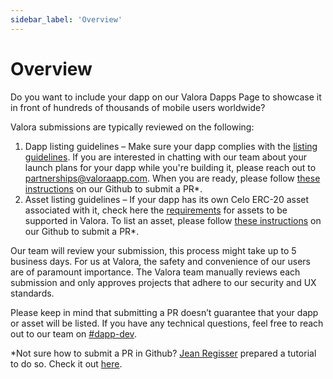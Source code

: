 ```yaml
---
sidebar_label: 'Overview'
---
```


# Overview

Do you want to include your dapp on our Valora Dapps Page to showcase it in front of hundreds of thousands of mobile users worldwide?

Valora submissions are typically reviewed on the following:

1. Dapp listing guidelines – Make sure your dapp complies with the
   [listing guidelines](dapp-guidelines). If you are interested in
   chatting with our team about your launch plans for your dapp while
   you're building it, please reach out to
   [partnerships@valoraapp.com](mailto:partnerships@valoraapp.com). When
   you are ready, please follow [these instructions](adding-new-dapps) on our Github to
   submit a PR\*.
2. Asset listing guidelines – If your dapp has its own Celo ERC-20
   asset associated with it, check here the [requirements](asset-guidelines) for assets to be
   supported in Valora. To list an asset, please follow [these
   instructions](https://github.com/valora-inc/address-metadata#adding-new-erc20-tokens)
   on our Github to submit a PR\*.

Our team will review your submission, this process might take up to 5
business days. For us at Valora, the safety and convenience of our
users are of paramount importance. The Valora team manually reviews
each submission and only approves projects that adhere to our security
and UX standards.

Please keep in mind that submitting a PR doesn’t guarantee that your
dapp or asset will be listed. If you have any technical questions,
feel free to reach out to our team on [#dapp-dev](https://discord.com/channels/886972503560433675/887422238071087154).

\*Not sure how to submit a PR in Github? [Jean
Regisser](https://twitter.com/jeanregisser) prepared a tutorial to do
so. Check it out [here](https://youtu.be/t6qX85P02IQ?t=221).
